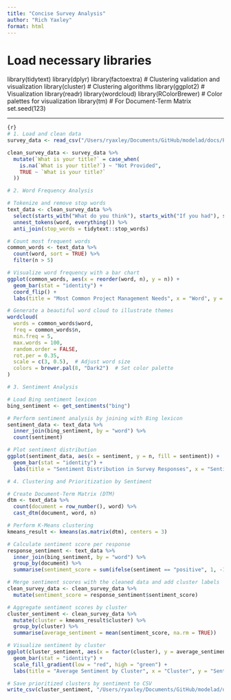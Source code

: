 ```yaml
---
title: "Concise Survey Analysis"
author: "Rich Yaxley"
format: html
---
```


# Load necessary libraries
library(tidytext)
library(dplyr)
library(factoextra)  # Clustering validation and visualization
library(cluster)  # Clustering algorithms
library(ggplot2)  # Visualization
library(readr)
library(wordcloud)
library(RColorBrewer)  # Color palettes for visualization
library(tm)  # For Document-Term Matrix
set.seed(123)

---

``` R
{r}
# 1. Load and clean data
survey_data <- read_csv("/Users/ryaxley/Documents/GitHub/modelad/docs/PM_Sage_NeedsAssessmentSurvey-Responses.csv")

clean_survey_data <- survey_data %>%
  mutate(`What is your title?` = case_when(
    is.na(`What is your title?`) ~ "Not Provided",  
    TRUE ~ `What is your title?`
  ))

# 2. Word Frequency Analysis

# Tokenize and remove stop words
text_data <- clean_survey_data %>%
  select(starts_with("What do you think"), starts_with("If you had"), starts_with("What is your #2")) %>%
  unnest_tokens(word, everything()) %>%
  anti_join(stop_words = tidytext::stop_words)

# Count most frequent words
common_words <- text_data %>%
  count(word, sort = TRUE) %>%
  filter(n > 5)

# Visualize word frequency with a bar chart
ggplot(common_words, aes(x = reorder(word, n), y = n)) +
  geom_bar(stat = "identity") +
  coord_flip() +
  labs(title = "Most Common Project Management Needs", x = "Word", y = "Frequency")

# Generate a beautiful word cloud to illustrate themes
wordcloud(
  words = common_words$word, 
  freq = common_words$n, 
  min.freq = 5, 
  max.words = 100, 
  random.order = FALSE, 
  rot.per = 0.35, 
  scale = c(3, 0.5),  # Adjust word size
  colors = brewer.pal(8, "Dark2")  # Set color palette
)

# 3. Sentiment Analysis

# Load Bing sentiment lexicon
bing_sentiment <- get_sentiments("bing")

# Perform sentiment analysis by joining with Bing lexicon
sentiment_data <- text_data %>%
  inner_join(bing_sentiment, by = "word") %>%
  count(sentiment)

# Plot sentiment distribution
ggplot(sentiment_data, aes(x = sentiment, y = n, fill = sentiment)) +
  geom_bar(stat = "identity") +
  labs(title = "Sentiment Distribution in Survey Responses", x = "Sentiment", y = "Word Count")

# 4. Clustering and Prioritization by Sentiment

# Create Document-Term Matrix (DTM)
dtm <- text_data %>%
  count(document = row_number(), word) %>%
  cast_dtm(document, word, n)

# Perform K-Means clustering
kmeans_result <- kmeans(as.matrix(dtm), centers = 3)

# Calculate sentiment score per response
response_sentiment <- text_data %>%
  inner_join(bing_sentiment, by = "word") %>%
  group_by(document) %>%
  summarise(sentiment_score = sum(ifelse(sentiment == "positive", 1, -1)))

# Merge sentiment scores with the cleaned data and add cluster labels
clean_survey_data <- clean_survey_data %>%
  mutate(sentiment_score = response_sentiment$sentiment_score)

# Aggregate sentiment scores by cluster
cluster_sentiment <- clean_survey_data %>%
  mutate(cluster = kmeans_result$cluster) %>%
  group_by(cluster) %>%
  summarise(average_sentiment = mean(sentiment_score, na.rm = TRUE))

# Visualize sentiment by cluster
ggplot(cluster_sentiment, aes(x = factor(cluster), y = average_sentiment, fill = average_sentiment)) +
  geom_bar(stat = "identity") +
  scale_fill_gradient(low = "red", high = "green") +
  labs(title = "Average Sentiment by Cluster", x = "Cluster", y = "Sentiment Score")

# Save prioritized clusters by sentiment to CSV
write_csv(cluster_sentiment, "/Users/ryaxley/Documents/GitHub/modelad/docs/prioritized_clusters_by_sentiment.csv")

```
